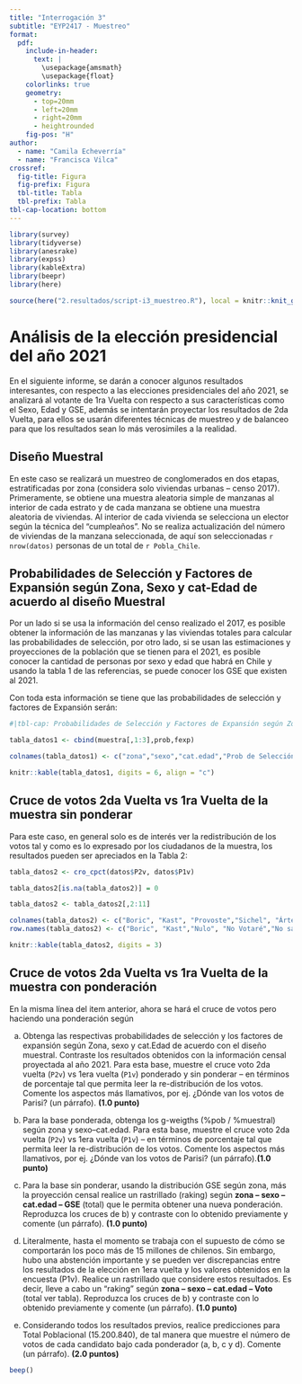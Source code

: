 ```yaml
---
title: "Interrogación 3"
subtitle: "EYP2417 - Muestreo"
format: 
  pdf: 
    include-in-header: 
      text: |
        \usepackage{amsmath}
        \usepackage{float}
    colorlinks: true
    geometry:
      - top=20mm
      - left=20mm
      - right=20mm
      - heightrounded
    fig-pos: "H"
author: 
  - name: "Camila Echeverría"
  - name: "Francisca Vilca"
crossref:
  fig-title: Figura
  fig-prefix: Figura
  tbl-title: Tabla
  tbl-prefix: Tabla
tbl-cap-location: bottom
---
```


```r

library(survey)
library(tidyverse)
library(anesrake)
library(expss)
library(kableExtra)
library(beepr)
library(here)

```

```r
source(here("2.resultados/script-i3_muestreo.R"), local = knitr::knit_global())
```


# Análisis de la elección presidencial del año 2021

En el siguiente informe, se darán a conocer algunos resultados interesantes, con respecto a las elecciones presidenciales del año 2021, se analizará al votante de 1ra Vuelta con respecto a sus características como el Sexo, Edad y GSE, además se intentarán proyectar los resultados de 2da Vuelta, para ellos se usarán diferentes técnicas de muestreo y de balanceo para que los resultados sean lo más verosimiles a la realidad.

## Diseño Muestral

En este caso se realizará un muestreo de conglomerados en dos etapas, estratificadas por zona (considera solo viviendas urbanas – censo 2017). Primeramente, se obtiene una muestra aleatoria simple de manzanas al interior de cada estrato y de cada manzana se obtiene una muestra aleatoria de viviendas. Al interior de cada vivienda se selecciona un elector según la técnica del “cumpleaños”. No se realiza actualización del número de viviendas de la manzana seleccionada, de aquí son seleccionadas `r nrow(datos)` personas de un total de `r Pobla_Chile`.

## Probabilidades de Selección y Factores de Expansión según Zona, Sexo y cat-Edad de acuerdo al diseño Muestral

Por un lado si se usa la información del censo realizado el 2017, es posible obtener la información de las manzanas y las viviendas totales para calcular las probabilidades de selección, por otro lado, si se usan las estimaciones y proyecciones de la población que se tienen para el 2021, es posible conocer la cantidad de personas por sexo y edad que habrá en Chile y usando la tabla 1 de las referencias, se puede conocer los GSE que existen al 2021.

Con toda esta información se tiene que las probabilidades de selección y factores de Expansión serán:

```r
#|tbl-cap: Probabilidades de Selección y Factores de Expansión según Zona, Sexo y cat-edad

tabla_datos1 <- cbind(muestra[,1:3],prob,fexp)

colnames(tabla_datos1) <- c("zona","sexo","cat.edad","Prob de Selección","Factores de Expansión")

knitr::kable(tabla_datos1, digits = 6, align = "c")
```

## Cruce de votos 2da Vuelta vs 1ra Vuelta de la muestra sin ponderar

Para este caso, en general solo es de interés ver la redistribución de los votos tal y como es lo expresado por los ciudadanos de la muestra, los resultados pueden ser apreciados en la Tabla 2:

```r

tabla_datos2 <- cro_cpct(datos$P2v, datos$P1v)

tabla_datos2[is.na(tabla_datos2)] = 0

tabla_datos2 <- tabla_datos2[,2:11]

colnames(tabla_datos2) <- c("Boric", "Kast", "Provoste","Sichel", "Ártes", "Enriquez", "Parisi", "No vote", "Blanco \n /Nulo","No sabe")
row.names(tabla_datos2) <- c("Boric", "Kast","Nulo", "No Votaré","No sabe","Total \n de casos")

knitr::kable(tabla_datos2, digits = 3)
```

## Cruce de votos 2da Vuelta vs 1ra Vuelta de la muestra con ponderación

En la misma línea del item anterior, ahora se hará el cruce de votos pero haciendo una ponderación según

a) Obtenga las respectivas probabilidades de selección y los factores de expansión según Zona, sexo y cat.Edad de acuerdo con el diseño muestral. Contraste los resultados obtenidos con la información censal proyectada al año 2021. Para esta base, muestre el cruce voto 2da vuelta (`P2v`) vs 1era vuelta (`P1v`) ponderado y sin ponderar – en términos de porcentaje tal que permita leer la re-distribución de los votos. Comente los aspectos más llamativos, por ej. ¿Dónde van los votos de Parisi? (un párrafo). **(1.0 punto)**


b) Para la base ponderada, obtenga los g-weigths (%pob / %muestral) según zona y sexo–cat.edad. Para esta base, muestre el cruce voto 2da vuelta (`P2v`) vs 1era vuelta (`P1v`) – en términos de porcentaje tal que permita leer la re-distribución de los votos. Comente los aspectos más llamativos, por ej. ¿Dónde van los votos de Parisi? (un párrafo).**(1.0 punto)**

c) Para la base sin ponderar, usando la distribución GSE según zona, más la proyección censal realice un rastrillado (raking) según **zona – sexo – cat.edad – GSE** (total) que le permita 
obtener una nueva ponderación. Reproduzca los cruces de b) y contraste con lo obtenido previamente y comente (un párrafo). **(1.0 punto)**

d) Literalmente, hasta el momento se trabaja con el supuesto de cómo se comportarán los poco más de 15 millones de chilenos. Sin embargo, hubo una abstención importante y se pueden ver discrepancias entre los resultados de la elección en 1era vuelta y los valores obtenidos en la encuesta (P1v). Realice un rastrillado que considere estos resultados. Es decir, lleve a cabo un “raking” según **zona – sexo – cat.edad – Voto** (total ver tabla). Reproduzca los cruces de b) y contraste con lo obtenido previamente y comente (un párrafo). **(1.0 punto)**

e) Considerando todos los resultados previos, realice predicciones para Total Poblacional (15.200.840), de tal manera que muestre el número de votos de cada candidato bajo cada ponderador (a, b, c y d). Comente (un párrafo). **(2.0 puntos)**

```r
beep()
```


